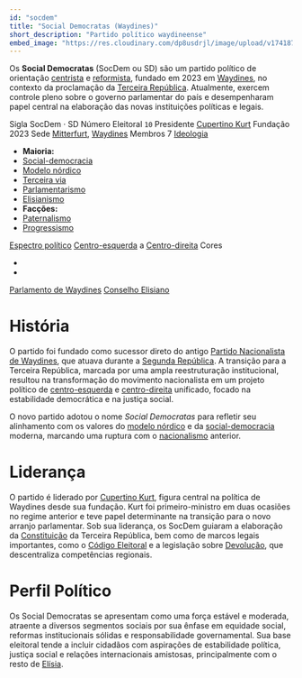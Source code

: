 ```yaml
---
id: "socdem"
title: "Social Democratas (Waydines)"
short_description: "Partido político waydineense"
embed_image: "https://res.cloudinary.com/dp8usdrjl/image/upload/v1741874088/socdemgu_gsphaz.webp"
---
```


Os **Social Democratas** (SocDem ou SD) são um partido político de orientação
[centrista](<https://pt.wikipedia.com/wiki/Centro_(pol%C3%ADtica)>) e
[reformista](https://pt.wikipedia.org/wiki/Reformismo), fundado em 2023 em [Waydines](Waydines), no
contexto da proclamação da [Terceira República](Waydines#terceira-república-dias-de-hoje).
Atualmente, exercem controle pleno sobre o governo parlamentar do país e desempenharam papel central
na elaboração das novas instituições políticas e legais.

<QuickFacts title="Social Democratas" partyColor="rgb(109, 27, 49)">
    <tr>
        <td colSpan="2">
            <Picture
                image="https://res.cloudinary.com/dp8usdrjl/image/upload/v1741874088/socdemgu_gsphaz.svg"
                description="Logotipo do Partido"
                height="7rem"
                centered={true}
            />
        </td>
    </tr>
    <tr>
        <td>Sigla</td>
        <td>SocDem &centerdot; SD</td>
    </tr>
    <tr>
        <td>Número Eleitoral</td>
        <td>
            <code>10</code>
        </td>
    </tr>
    <tr>
        <td>Presidente</td>
        <td>
            <a href="Cupertino_Kurt">Cupertino Kurt</a>
        </td>
    </tr>
    <tr>
        <td>Fundação</td>
        <td>2023</td>
    </tr>
    <tr>
        <td>Sede</td>
        <td>
            <a href="Mitterfurt">Mitterfurt</a>, <a href="Waydines">Waydines</a>
        </td>
    </tr>
    <tr>
        <td>Membros</td>
        <td>7</td>
    </tr>
    <tr>
        <td>
            <a href="https://pt.wikipedia.org/wiki/Ideologia">Ideologia</a>
        </td>
        <td>
            <ul>
                <li>
                    <strong>Maioria:</strong>
                </li>
                <li>
                    <a href="https://pt.wikipedia.org/wiki/Social-democracia">Social-democracia</a>
                </li>
                <li>
                    <a href="https://pt.wikipedia.org/wiki/Modelo_n%C3%B3rdico">Modelo nórdico</a>
                </li>
                <li>
                    <a href="https://pt.wikipedia.org/wiki/Terceira_via">Terceira via</a>
                </li>
                <li>
                    <a href="https://pt.wikipedia.org/wiki/Parlamentarismo">Parlamentarismo</a>
                </li>
                <li>
                    <a href="Elisianismo">Elisianismo</a>
                </li>
                <li>
                    <strong>Facções:</strong>
                </li>
                <li>
                    <a href="https://pt.wikipedia.org/wiki/Paternalismo">Paternalismo</a>
                </li>
                <li>
                    <a href="https://pt.wikipedia.org/wiki/Progressismo">Progressismo</a>
                </li>
            </ul>
        </td>
    </tr>
    <tr>
        <td>
            <a href="https://pt.wikipedia.org/wiki/Espectro_pol%C3%ADtico">Espectro político</a>
        </td>
        <td>
            <a href="https://pt.wikipedia.org/wiki/Centro-esquerda">Centro-esquerda</a> a
            <a href="https://pt.wikipedia.org/wiki/Centro-direita">Centro-direita</a>
        </td>
    </tr>
    <tr>
        <td>Cores</td>
        <td>
            <ul>
                <li class="mb-1">
                    <Color color="rgb(109, 27, 49)" colorName="Vinho" />
                </li>
                <li>
                    <Color color="rgb(201, 150, 121)" colorName="Ouro" />
                </li>
            </ul>
        </td>
    </tr>
    <tr>
        <td>
            <a href="Parlamento de Waydines">Parlamento de Waydines</a>
        </td>
        <td>
            <Seats color="rgb(109, 27, 49)" partySeats="5" total="5" />
        </td>
    </tr>
    <tr>
        <td>
            <a href="Conselho Elisiano">Conselho Elisiano</a>
        </td>
        <td>
            <Seats color="rgb(109, 27, 49)" partySeats="1" total="3" />
        </td>
    </tr>
</QuickFacts>

# História

O partido foi fundado como sucessor direto do antigo
[Partido Nacionalista de Waydines](Partido_Nacionalista_de_Waydines), que atuava durante a
[Segunda República](Segunda_República_de_Waydines). A transição para a Terceira República, marcada
por uma ampla reestruturação institucional, resultou na transformação do movimento nacionalista em
um projeto político de [centro-esquerda](https://pt.wikipedia.org/wiki/Centro-esquerda) e
[centro-direita](https://pt.wikipedia.org/wiki/Centro-direita) unificado, focado na estabilidade
democrática e na justiça social.

O novo partido adotou o nome _Social Democratas_ para refletir seu alinhamento com os valores do
[modelo nórdico](https://pt.wikipedia.org/wiki/Modelo_n%C3%B3rdico) e da
[social-democracia](https://pt.wikipedia.org/wiki/Social-democracia) moderna, marcando uma ruptura
com o [nacionalismo](https://pt.wikipedia.org/wiki/Nacionalismo) anterior.

# Liderança

O partido é liderado por [Cupertino Kurt](Cupertino_Kurt), figura central na política de Waydines
desde sua fundação. Kurt foi primeiro-ministro em duas ocasiões no regime anterior e teve papel
determinante na transição para o novo arranjo parlamentar. Sob sua liderança, os SocDem guiaram a
elaboração da [Constituição](https://pt.wikipedia.org/wiki/Constitui%C3%A7%C3%A3o) da Terceira
República, bem como de marcos legais importantes, como o
[Código Eleitoral](https://pt.wikipedia.org/wiki/C%C3%B3digo_eleitoral) e a legislação sobre
[Devolução](https://pt.wikipedia.org/wiki/Devolu%C3%A7%C3%A3o), que descentraliza competências
regionais.

# Perfil Político

Os Social Democratas se apresentam como uma força estável e moderada, atraente a diversos segmentos
sociais por sua ênfase em equidade social, reformas institucionais sólidas e responsabilidade
governamental. Sua base eleitoral tende a incluir cidadãos com aspirações de estabilidade política,
justiça social e relações internacionais amistosas, principalmente com o resto de [Elísia](Elísia).

